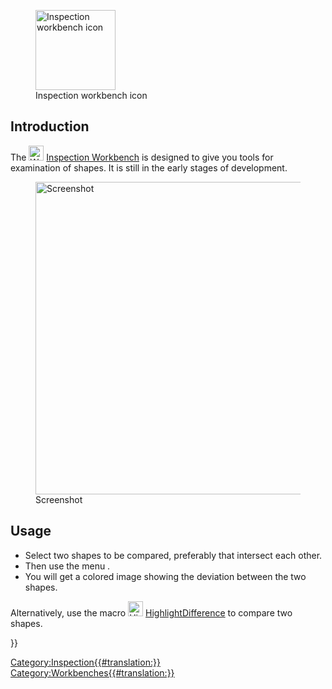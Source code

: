 <languages/>

{{Docnav
|[[FEM_Workbench|FEM Workbench]]
|[[Material_Workbench|Material Workbench]]
|IconL=Workbench_FEM.svg
|IconR=Workbench_Material.svg
}}

[[Image:Workbench_Inspection.svg|thumb|128px|Inspection workbench icon]]

== Introduction ==

The [[Image:Workbench_Inspection.svg|24px]] [[Inspection_Workbench|Inspection Workbench]] is designed to give you tools for examination of shapes. It is still in the early stages of development.

[[File:InspectionEx.png|thumb|center|500px|Screenshot]]

== Usage ==

* Select two shapes to be compared, preferably that intersect each other.
* Then use the menu {{MenuCommand|Inspection → Visual inspection}}.
* You will get a colored image showing the deviation between the two shapes.

Alternatively, use the macro [[File:HighlightDifference.png|24px]] [[Macro_HighlightDifference|HighlightDifference]] to compare two shapes.


{{Docnav
|[[FEM_Workbench|FEM Workbench]]
|[[Material_Workbench|Material Workbench]]
|IconL=Workbench_FEM.svg
|IconR=Workbench_Material.svg
}}

[[Category:Inspection{{#translation:}}]]
{{Userdocnavi{{#translation:}}}}
[[Category:Workbenches{{#translation:}}]]
